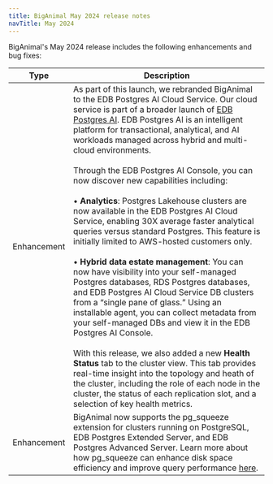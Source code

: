 ```yaml
---
title: BigAnimal May 2024 release notes
navTitle: May 2024
---
```


BigAnimal's May 2024 release includes the following enhancements and bug fixes:

| Type        | Description                                                                                                                                                                                                                                                                                                                                                                                                                                                                                                                                                                                                                                                                                                                                                                                                                                                                                                                                                                                                                                                                                                                                                                                                                                                                                                                                                                                                                                    |
|-------------|------------------------------------------------------------------------------------------------------------------------------------------------------------------------------------------------------------------------------------------------------------------------------------------------------------------------------------------------------------------------------------------------------------------------------------------------------------------------------------------------------------------------------------------------------------------------------------------------------------------------------------------------------------------------------------------------------------------------------------------------------------------------------------------------------------------------------------------------------------------------------------------------------------------------------------------------------------------------------------------------------------------------------------------------------------------------------------------------------------------------------------------------------------------------------------------------------------------------------------------------------------------------------------------------------------------------------------------------------------------------------------------------------------------------------------------------|
| Enhancement | As part of this launch, we rebranded BigAnimal to the EDB Postgres AI Cloud Service. Our cloud service is part of a broader launch of [EDB Postgres AI](https://www.enterprisedb.com/products/edb-postgres-ai). EDB Postgres AI is an intelligent platform for transactional, analytical, and AI workloads managed across hybrid and multi-cloud environments.<br/><br/>Through the EDB Postgres AI Console, you can now discover new capabilities including:<br/><br/>• **Analytics**: Postgres Lakehouse clusters are now available in the EDB Postgres AI Cloud Service, enabling 30X average faster analytical queries versus standard Postgres. This feature is initially limited to AWS-hosted customers only.<br/><br/>• **Hybrid data estate management**: You can now have visibility into your self-managed Postgres databases, RDS Postgres databases, and EDB Postgres AI Cloud Service DB clusters from a “single pane of glass.” Using an installable agent, you can collect metadata from your self-managed DBs and view it in the EDB Postgres AI Console.<br/><br/>With this release, we also added a new **Health Status** tab to the cluster view. This tab provides real-time insight into the topology and heath of the cluster, including the role of each node in the cluster, the status of each replication slot, and a selection of key health metrics. |
| Enhancement | BigAnimal now supports the pg_squeeze extension for clusters running on PostgreSQL, EDB Postgres Extended Server, and EDB Postgres Advanced Server. Learn more about how pg_squeeze can enhance disk space efficiency and improve query performance [here](https://www.enterprisedb.com/docs/pg_extensions/pg_squeeze/).                                                                                                                                                                                                                                                                                                                                                                                                                                                                                                                                                                                                                                                                                                                                                                                                                                                                                                                                                                                                                                                                                                                       |
